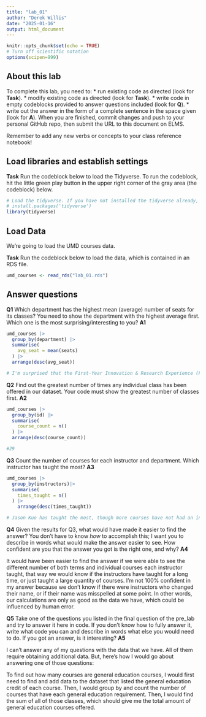 ```yaml
---
title: "lab_01"
author: "Derek Willis"
date: "2025-01-16"
output: html_document
---
```


```r
knitr::opts_chunk$set(echo = TRUE)
# Turn off scientific notation
options(scipen=999)
```

## About this lab

To complete this lab, you need to: \* run existing code as directed (look for **Task**). \* modify existing code as directed (look for **Task**). \* write code in empty codeblocks provided to answer questions included (look for **Q**). \* write out the answer in the form of a complete sentence in the space given (look for **A**). When you are finished, commit changes and push to your personal GitHub repo, then submit the URL to this document on ELMS.

Remember to add any new verbs or concepts to your class reference notebook!

## Load libraries and establish settings

**Task** Run the codeblock below to load the Tidyverse. To run the codeblock, hit the little green play button in the upper right corner of the gray area (the codeblock) below.

```r
# Load the tidyverse. If you have not installed the tidyverse already, remove the # from the next line and run it first.  
# install.packages('tidyverse')
library(tidyverse)
```

## Load Data

We're going to load the UMD courses data.

**Task** Run the codeblock below to load the data, which is contained in an RDS file.

```r
umd_courses <- read_rds("lab_01.rds")
```

## Answer questions

**Q1** Which department has the highest mean (average) number of seats for its classes? You need to show the department with the highest average first. Which one is the most surprising/interesting to you? **A1**

```r
umd_courses |> 
  group_by(department) |> 
  summarise(
    avg_seat = mean(seats)
  ) |> 
  arrange(desc(avg_seat))

# I'm surprised that the First-Year Innovation & Research Experience (FIRE) courses are in the top five. I didn't think there were that many students admitted into the program (and thus need that many seats).
```

**Q2** Find out the greatest number of times any individual class has been offered in our dataset. Your code must show the greatest number of classes first.
**A2**

```r
umd_courses |> 
  group_by(id) |> 
  summarise(
    course_count = n()
  ) |>
  arrange(desc(course_count))

#29
```

**Q3** Count the number of courses for each instructor and department. Which instructor has taught the most?
**A3**

```r
umd_courses |> 
  group_by(instructors)|> 
  summarise(
    times_taught = n()
  ) |> 
    arrange(desc(times_taught))

# Jason Kuo has taught the most, though more courses have not had an instructor assigned (Instructor: TBA).

```

**Q4** Given the results for Q3, what would have made it easier to find the answer? You don't have to know *how* to accomplish this; I want you to describe in words what would make the answer easier to see. How confident are you that the answer you got is the right one, and why? **A4**

It would have been easier to find the answer if we were able to see the different number of both terms and individual courses each instructor taught, that way we would know if the instructors have taught for a long time, or just taught a large quantity of courses. I'm not 100% confident in my answer because we don't know if there were instructors who changed their name, or if their name was misspelled at some point. In other words, our calculations are only as good as the data we have, which could be influenced by human error. 

**Q5** Take one of the questions you listed in the final question of the pre_lab and try to answer it here in code. If you don't know how to fully answer it, write what code you can and describe in words what else you would need to do. If you got an answer, is it interesting? **A5**

I can't answer any of my questions with the data that we have. All of them require obtaining additional data. But, here's how I would go about answering one of those questions:

To find out how many courses are general education courses, I would first need to find and add data to the dataset that listed the general education credit of each course. Then, I would group by and count the number of courses that have each general education requirement. Then, I would find the sum of all of those classes, which should give me the total amount of general education courses offered.
